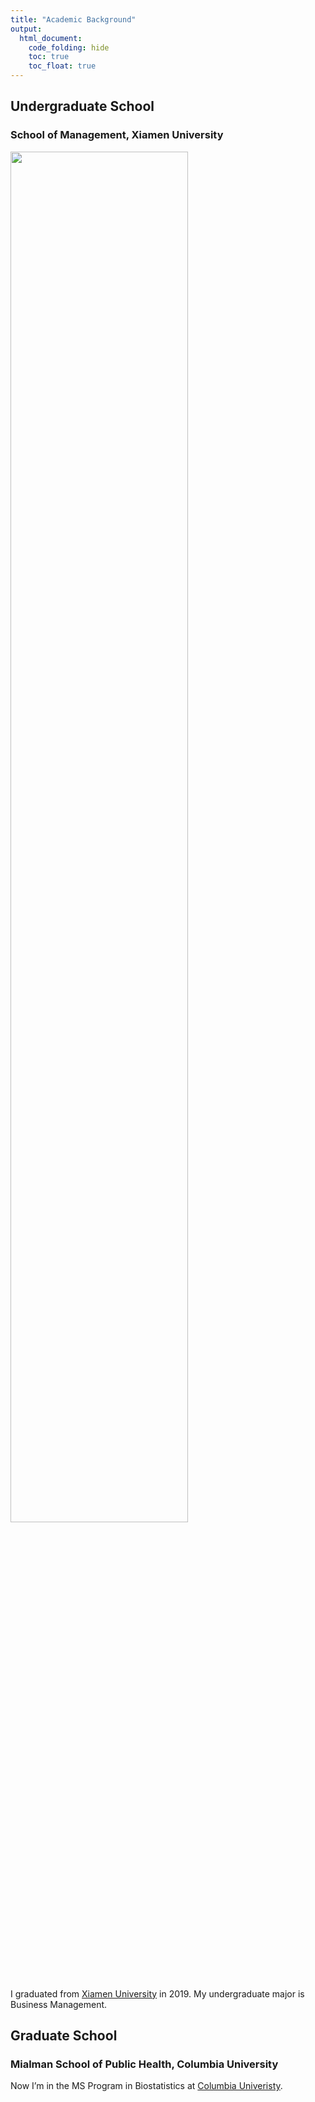 ```yaml
---
title: "Academic Background"
output:
  html_document:
    code_folding: hide
    toc: true
    toc_float: true
---
```


## Undergraduate School

### School of Management, Xiamen University

<img src="pics/xmu.jpg" style="width:75%">

I graduated from [Xiamen University](https://en.xmu.edu.cn/) in 2019. My undergraduate major is Business Management.

## Graduate School

### Mialman School of Public Health, Columbia University

Now I'm in the MS Program in Biostatistics at [Columbia Univeristy](https://www.columbia.edu/).

